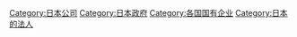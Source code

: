 [[Category:日本公司|Category:日本公司]]
[[Category:日本政府|Category:日本政府]]
[[Category:各国国有企业|Category:各国国有企业]]
[[Category:日本的法人|Category:日本的法人]]